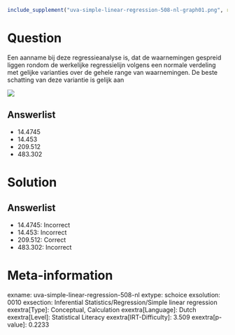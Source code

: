 ```r
include_supplement("uva-simple-linear-regression-508-nl-graph01.png", recursive = TRUE)
```

Question
========

Een aanname bij deze regressieanalyse is, dat de waarnemingen gespreid
liggen rondom de werkelijke regressielijn volgens een normale verdeling
met gelijke varianties over de gehele range van waarnemingen. De beste
schatting van deze variantie is gelijk aan

![](uva-simple-linear-regression-508-nl-graph01.png)

Answerlist
----------

* 14.4745
* 14.453
* 209.512
* 483.302

Solution
========

Answerlist
----------

* 14.4745: Incorrect
* 14.453: Incorrect
* 209.512: Correct
* 483.302: Incorrect

Meta-information
================
exname: uva-simple-linear-regression-508-nl
extype: schoice
exsolution: 0010
exsection: Inferential Statistics/Regression/Simple linear regression
exextra[Type]: Conceptual, Calculation
exextra[Language]: Dutch
exextra[Level]: Statistical Literacy
exextra[IRT-Difficulty]: 3.509
exextra[p-value]: 0.2233
